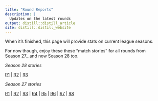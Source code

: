```yaml
---
title: "Round Reports"
description: |
  Updates on the latest rounds
output: distill::distill_article
site: distill::distill_website
---
```


When it's finished, this page will provide stats on current league seasons. 

For now though, enjoy these these "match stories" for all rounds from Season 27...and now Season 28 too.

*Season 28 stories*

[R1](reports/stories/s28_r1_allmatches.pdf) | [R2](reports/stories/s28_r2_allmatches.pdf) | [R3](reports/stories/s28_r3_allmatches.pdf)

*Season 27 stories*

[R1](reports/stories/s27_r1_allmatches.pdf) | [R2](reports/stories/s27_r2_allmatches.pdf) | [R3](reports/stories/s27_r3_allmatches.pdf) | [R4](reports/stories/s27_r4_allmatches.pdf) | [R5](reports/stories/s27_r5_allmatches.pdf) | [R6](reports/stories/s27_r6_allmatches.pdf) | [R7](reports/stories/s27_r7_allmatches.pdf) | [R8](reports/stories/s27_r8_allmatches.pdf)